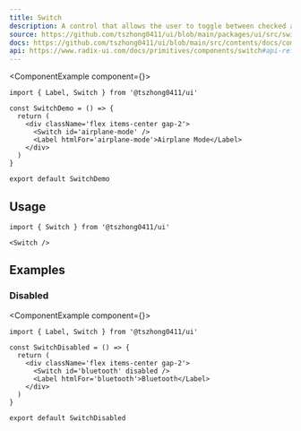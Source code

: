 ```yaml
---
title: Switch
description: A control that allows the user to toggle between checked and not checked.
source: https://github.com/tszhong0411/ui/blob/main/packages/ui/src/switch.tsx
docs: https://github.com/tszhong0411/ui/blob/main/src/contents/docs/components/switch.mdx
api: https://www.radix-ui.com/docs/primitives/components/switch#api-reference
---
```


<ComponentExample component={<SwitchDemo />}>
  ```tsx
  import { Label, Switch } from '@tszhong0411/ui'

  const SwitchDemo = () => {
    return (
      <div className='flex items-center gap-2'>
        <Switch id='airplane-mode' />
        <Label htmlFor='airplane-mode'>Airplane Mode</Label>
      </div>
    )
  }

  export default SwitchDemo
  ```
</ComponentExample>

## Usage

```tsx
import { Switch } from '@tszhong0411/ui'
```

```tsx
<Switch />
```

## Examples

### Disabled

<ComponentExample component={<SwitchDisabled />}>
  ```tsx
  import { Label, Switch } from '@tszhong0411/ui'

  const SwitchDisabled = () => {
    return (
      <div className='flex items-center gap-2'>
        <Switch id='bluetooth' disabled />
        <Label htmlFor='bluetooth'>Bluetooth</Label>
      </div>
    )
  }

  export default SwitchDisabled
  ```
</ComponentExample>
